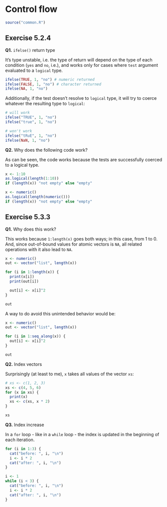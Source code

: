 # Control flow

```r
source("common.R")
```

## Exercise 5.2.4

**Q1.** `ifelse()` return type

It's type unstable, i.e. the type of return will depend on the type of each condition (`yes` and `no`, i.e.), and works only for cases where `test` argument evaluated to a `logical` type.

```r
ifelse(TRUE, 1, "no") # numeric returned
ifelse(FALSE, 1, "no") # character returned
ifelse(NA, 1, "no")
```

Additionally, if the test doesn't resolve to `logical` type, it will try to coerce whatever the resulting type to `logical`:

```r
# will work
ifelse("TRUE", 1, "no")
ifelse("true", 1, "no")

# won't work
ifelse("tRuE", 1, "no")
ifelse(NaN, 1, "no")
```

**Q2.** Why does the following code work?

As can be seen, the code works because the tests are successfully coerced to a logical type.

```r
x <- 1:10
as.logical(length(1:10))
if (length(x)) "not empty" else "empty"

x <- numeric()
as.logical(length(numeric()))
if (length(x)) "not empty" else "empty"
```

## Exercise 5.3.3

**Q1.** Why does this work?

This works because `1:length(x)` goes both ways; in this case, from 1 to 0. And, since out-of-bound values for atomic vectors is `NA`, all related operations with it also lead to `NA`.

```r
x <- numeric()
out <- vector("list", length(x))

for (i in 1:length(x)) {
  print(x[i])
  print(out[i])

  out[i] <- x[i]^2
}

out
```

A way to do avoid this unintended behavior would be:

```r
x <- numeric()
out <- vector("list", length(x))

for (i in 1:seq_along(x)) {
  out[i] <- x[i]^2
}

out
```

**Q2.** Index vectors

Surprisingly (at least to me), `x` takes all values of the vector `xs`:

```r
# xs <- c(1, 2, 3)
xs <- c(4, 5, 6)
for (x in xs) {
  print(x)
  xs <- c(xs, x * 2)
}

xs
```

**Q3.** Index increase

In a `for` loop - like in a `while` loop - the index is updated in the beginning of each iteration.

```r
for (i in 1:3) {
  cat("before: ", i, "\n")
  i <- i * 2
  cat("after: ", i, "\n")
}

i <- 1
while (i < 3) {
  cat("before: ", i, "\n")
  i <- i * 2
  cat("after: ", i, "\n")
}
```
